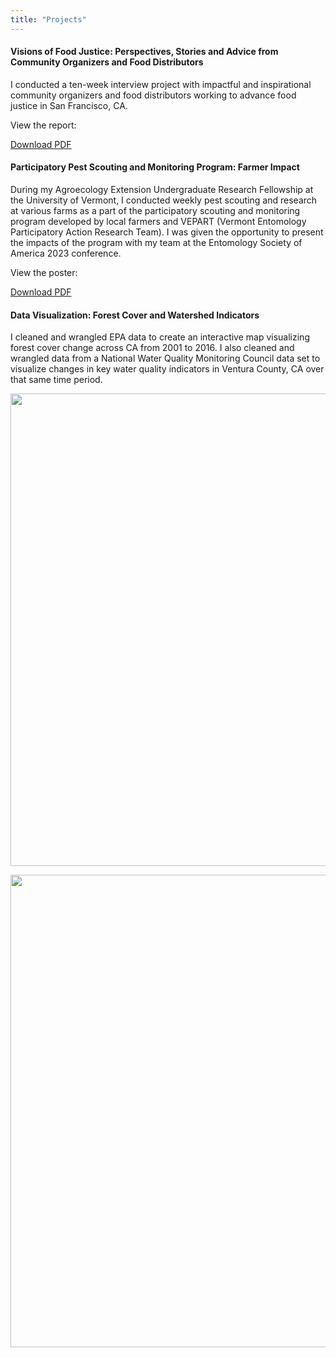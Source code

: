 ```yaml
---
title: "Projects"
---
```


#### **Visions of Food Justice: Perspectives, Stories and Advice from Community Organizers and Food Distributors**

I conducted a ten-week interview project with impactful and inspirational community organizers and food distributors working to advance food justice in San Francisco, CA.

View the report:

[Download PDF](https://drive.google.com/file/d/1hj9IWj5RWtZbHqe25NsO4t-FlCGxQU8K/view)

#### **Participatory Pest Scouting and Monitoring Program: Farmer Impact**

During my Agroecology Extension Undergraduate Research Fellowship at the University of Vermont, I conducted weekly pest scouting and research at various farms as a part of the participatory scouting and monitoring program developed by local farmers and VEPART (Vermont Entomology Participatory Action Research Team). I was given the opportunity to present the impacts of the program with my team at the Entomology Society of America 2023 conference.

View the poster:

[Download PDF](https://drive.google.com/file/d/1m-JnfkjuD0_kU1-q5gvgcrXgu_ZpOHha/view)

#### **Data Visualization: Forest Cover and Watershed Indicators**

I cleaned and wrangled EPA data to create an interactive map visualizing forest cover change across CA from 2001 to 2016. I also cleaned and wrangled data from a National Water Quality Monitoring Council data set to visualize changes in key water quality indicators in Ventura County, CA over that same time period.

![](images/figure1.jpeg){width="20cm"}

![](images/figure2.jpeg){width="20cm"}
